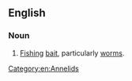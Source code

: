 ==English==

===Noun===
{{en-noun|es}}

# {{lb|en|obsolete}} [[fishing|Fishing]] [[bait]], particularly [[worm]]s.

[[Category:en:Annelids]]